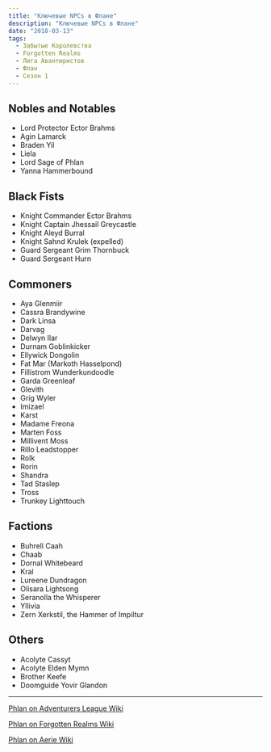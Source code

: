 ```yaml
---
title: "Ключевые NPCs в Флане"
description: "Ключевые NPCs в Флане"
date: "2018-03-13"
tags:
  - Забытые Королевства
  - Forgotten Realms
  - Лига Авантюристов
  - Флан
  - Сезон 1
---
```


## Nobles and Notables

- Lord Protector Ector Brahms
- Agin Lamarck
- Braden Yil
- Liela
- Lord Sage of Phlan
- Yanna Hammerbound

## Black Fists

- Knight Commander Ector Brahms
- Knight Captain Jhessail Greycastle
- Knight Aleyd Burral
- Knight Sahnd Krulek (expelled)
- Guard Sergeant Grim Thornbuck
- Guard Sergeant Hurn

## Commoners

- Aya Glenmiir
- Cassra Brandywine
- Dark Linsa
- Darvag
- Delwyn Ilar
- Durnam Goblinkicker
- Ellywick Dongolin
- Fat Mar (Markoth Hasselpond)
- Fillistrom Wunderkundoodle
- Garda Greenleaf
- Glevith
- Grig Wyler
- Imizael
- Karst
- Madame Freona
- Marten Foss
- Millivent Moss
- Rillo Leadstopper
- Rolk
- Rorin
- Shandra
- Tad Staslep
- Tross
- Trunkey Lighttouch

## Factions

- Buhrell Caah
- Chaab
- Dornal Whitebeard
- Kral
- Lureene Dundragon
- Olisara Lightsong
- Seranolla the Whisperer
- Yllivia
- Zern Xerkstil, the Hammer of Impiltur

## Others

- Acolyte Cassyt
- Acolyte Elden Mymn
- Brother Keefe
- Doomguide Yovir Glandon

---

[Phlan on Adventurers League Wiki](https://adventurersleague.wikia.com/wiki/Phlan)

[Phlan on Forgotten Realms Wiki](https://forgottenrealms.wikia.com/wiki/Phlan)

[Phlan on Aerie Wiki](http://wiki.aerie.ru/wiki/Флан)
